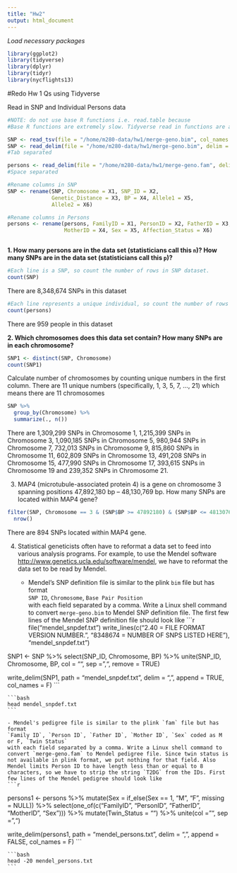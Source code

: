 ```yaml
---
title: "Hw2"
output: html_document
---
```


*Load necessary packages*
```r

library(ggplot2)
library(tidyverse)
library(dplyr)
library(tidyr)
library(nycflights13)


```

<!-- #Exercise 7.3.4 -->

<!-- **1. Explore the distribution of each of the x, y, and z variables in diamonds. What do you learn? Think about a diamond and how you might decide which dimension is the length, width, and depth** -->

<!-- ```{r} -->

<!-- #Define variables -->
<!-- x <- diamonds$x -->
<!-- y <- diamonds$y -->
<!-- z <- diamonds$z -->


<!-- #Histogram of x -->
<!-- ggplot(diamonds) + -->
<!--   geom_histogram(mapping = aes(x = x), binwidth = 0.8) + -->
<!--   coord_cartesian(xlim = c(0, 60), ylim = c(0, 15000)) -->
<!-- #set equal binwidth and x and y axis limits for comparison -->

<!-- #Find outliers -->
<!-- min(x) -->
<!-- max(x) -->

<!-- #Histogram of y -->
<!-- ggplot(diamonds) + -->
<!--   geom_histogram(mapping = aes(x = y), binwidth = 0.8) + -->
<!--   coord_cartesian(xlim = c(0, 60), ylim = c(0, 15000)) -->
<!-- #set equal binwidth and x and y axis limits for comparison -->

<!-- #Find outliers -->
<!-- min(y) -->
<!-- max(y) -->

<!-- #Histogram of z -->
<!-- ggplot(diamonds) + -->
<!--   geom_histogram(mapping = aes(x = z), binwidth = 0.7) + -->
<!--   coord_cartesian(xlim = c(0, 60), ylim = c(0, 15000)) -->
<!-- #set equal binwidth and x and y axis limits for comparison -->

<!-- #Find outliers -->
<!-- min(z) -->
<!-- max(z) -->


<!-- #Answer found on Internet (overlays the histograms, allows for easier comparison) -->
<!-- diamonds %>% -->
<!--   mutate(id = row_number()) %>% -->
<!--   select(x, y, z, id) %>% -->
<!--   gather(variable, value, -id)  %>% -->
<!--   ggplot(aes(x = value)) + -->
<!--   geom_density() + -->
<!--   geom_rug() + -->
<!--   facet_grid(variable ~ .) -->

<!-- ``` -->


<!--   The histograms for x, y and z are all highly right skewed and the shape for each of them is bimodal. The histograms for x and y have very similar shapes. There are outliers for y and z (each variable has a large maximum). The units of measuring length, width and depth are in mm. I would guess that x is length because the maximum of x is 10.74 mm and the maximum of y and z are 60 mm and 31.8 mm respectively. These numbers seem too large to be the length of a diamond. I would guess that y is the width of a diamond because a depth of 60 mm would be an abnormally large diamond. I would guess z is the depth of the diamond. -->



<!--   **2. Explore the distribution of price. Do you discover anything unusual or surprising? (Hint: Carefully think about the binwidth and make sure you try a wide range of values.)** -->
<!-- ```{r} -->

<!-- #Define price variable -->
<!-- price <- diamonds$price -->

<!-- #Check min and max of price -->
<!-- min(price) -->
<!-- max(price) -->
<!-- #Price has a huge range ($326 to $18,823) -->


<!-- #Look at basic R histogram to determine bin widths, max/min of x and y, etc. -->
<!-- hist(price) -->


<!-- #Make histogram and explore bin widths -->

<!-- #bin width of 1000 -->
<!-- ggplot(diamonds) + -->
<!--  geom_histogram(mapping = aes(x = price), binwidth = 1000) + -->
<!--  coord_cartesian(xlim = c(0, 20000)) -->

<!-- #bin width of 100 -->
<!-- ggplot(diamonds) + -->
<!--  geom_histogram(mapping = aes(x = price), binwidth = 100) + -->
<!--  coord_cartesian(xlim = c(0, 20000)) -->
<!-- #Note, there is a price gap around $1500-$2000 -->

<!-- #Take a closer look at the data -->
<!-- ggplot(diamonds) + -->
<!--  geom_histogram(mapping = aes(x = price), binwidth = 10) + -->
<!--  coord_cartesian(xlim = c(0, 10000)) -->


<!-- ``` -->


<!--   The best looking histogram uses a bin width of 1000. The distribution of price is highly right skewed, which is not surprising beacuse larger diamonds are much more expensive than smaller ones and are rare, so there are not that many diamonds worth such a high price. However, based on using a bin width of 10, we can get a closer look at the data. We see lots of spikes in prices and the price of ~$1500 has a large gap, which is unusual. This distribution tells us that there are huge variations in prices for diamonds. -->




<!--   **3. How many diamonds are 0.99 carat? How many are 1 carat? What do you think is the cause of the difference?** -->

<!-- ```{r} -->

<!-- #Define carat variable -->
<!-- carat <- diamonds$carat -->

<!-- filter_carat <- diamonds %>% -->
<!--   filter(carat >= 0.99, carat <= 1) -->

<!-- #Define filtered carat variable -->
<!-- filtered_carat <- filter_carat$carat -->

<!-- #Check if code worked. Min and max should be between 0.99 and 1 -->
<!-- min(filtered_carat) -->
<!-- max(filtered_carat) -->


<!-- #Count 0.99 carat diamonds and 1 carat diamonds -->
<!-- count_0.99 <- which(filtered_carat == 0.99) -->
<!-- length(count_0.99) -->

<!-- count_1 <- which(filtered_carat == 1) -->
<!-- length(count_1) -->

<!-- ``` -->


<!--   There are 23 0.99 carat diamonds and 1558 1 carat diamonds. There could be dishonesty in the diamond market. For example, sellers likely falsely advertise 0.99 carat diamonds as 1 carat diamonds because there is such a small difference between the two. I suspect that 1 carat diamonds are much more valuable than 0.99 carat diamonds, so sellers would tend to advertise their 0.99 carat diamonds as 1 carat diamonds instead of as 0.99 carat diamonds. -->


<!--   **4. Compare and contrast coord_cartesian() vs xlim() or ylim() when zooming in on a histogram. What happens if you leave binwidth unset? What happens if you try and zoom so only half a bar shows?** -->



<!-- ```{r} -->

<!-- #Compare and contrast histograms. -->

<!-- #Do not set bin width. When doing histograms for x, y and z, -->
<!-- #I got errors about "set better bin width" when I did not set bin widths -->

<!-- #Leave bin width unset for z histogram -->
<!-- ggplot(diamonds) + -->
<!--   geom_histogram(mapping = aes(x = z)) + -->
<!--   coord_cartesian(xlim = c(0, 60), ylim = c(0, 15000)) -->

<!-- #Do not use coord_cartesian -->
<!-- #Make xlim smaller than it should be (excludes values) -->
<!-- #Look at price data -->

<!-- ggplot(diamonds) + -->
<!--  geom_histogram(mapping = aes(x = price)) + -->
<!--   xlim(100, 4000) + -->
<!--   ylim(0, 2000) -->

<!-- ``` -->


<!--   Coord_cartesian looks closer at the specified x and y limits on the histogram. If you do not set bin widths, ggplot automatically sets bins = 30 and if this bin width is inappropriate, R will still draw the plot, but will give a warning message asking the user to input better bin widths. Coord_cartesian will not exlude data, but the values will be cut off if the user zooms in. -->
<!--   On the other hand, if specified limits for ylim are not met, the bars are cut off. In other words, if specified limits for xlim not met, the data points outside the specified limits are omitted. -->



<!-- #Exercise 7.4.1 -->

<!--   **1. What happens to missing values in a histogram? What happens to missing values in a bar chart? Why is there a difference?** -->

<!-- ```{r} -->
<!-- diamonds2 <- diamonds %>% -->
<!--   mutate(price = ifelse(price > 10000, NA, price)) -->

<!-- diamonds2 %>% -->
<!--   ggplot(aes(price)) + -->
<!--   geom_histogram() -->


<!-- ``` -->


<!--   In a histogram, missing values are not included in the binwidth calculation so they do not show up on the histogram. -->


<!-- ```{r} -->
<!-- flights %>% -->
<!--   mutate(carrier = ifelse(carrier == "DL", NA, carrier)) %>% -->
<!--   ggplot(aes(carrier)) + -->
<!--   geom_bar() -->
<!-- ``` -->
<!-- For discrete values, in a barplot, missing values are treated as a new category. In this case, NA represents missing values so there is a category for NA -->

<!-- ```{r} -->
<!-- diamonds2 %>% -->
<!--   ggplot(aes(price)) + -->
<!--   geom_bar() -->
<!-- ``` -->
<!-- For continuous values, in a barplot, missing values are omitted in the plot. Note in this plot, prices greater than $10,000 ommitted (See plot below for comparison) -->

<!-- ```{r} -->
<!-- diamonds %>% -->
<!--   ggplot(aes(price)) + -->
<!--   geom_bar() -->
<!-- ``` -->


<!--   There is a difference in ommitted values in histograms vs. bar plots because histograms and bar charts are constructed differently. Histograms are constructed based off frequency of data points based on bin width. Histograms provide insight on the shape of the distribution of the data as well as measures of central tendency. Including a separate cateogry counting "NAs" would not be helpful in describing the shape of the distribution of the data. In other words, NA values do not give any helpful information in a histogram. In the histogram of diamond price, diamonds worth more than $10,000 were filtered out. The histogram should be constructed such that it represents the distribution of diamonds worth less than $10,000. -->

<!--   On the other hand, it is useful to include NA for bar charts because bar charts visualize categorical data. Therefore, having a category for NA helps one understand what the data looks like. The histogram with flights in 2013 has the carrier Delta airlines as NA for visualization purposes. The bar chart adds a category for NA, and this helps visualize all the information in the data for flights in 2013 for NYC. In short, it is helpful to see how many NA values there are for categorical data. -->


<!--   **2. What does na.rm = TRUE do in mean() and sum()?** -->

<!-- ```{r} -->
<!-- mean(c(1, 2, 3, NA), na.rm = TRUE) -->
<!-- #Mean of this vector is (1 + 2 + 3) / 3 = 2 -->


<!-- sum(c(1, 2, 3, NA), na.rm = TRUE) -->
<!-- #Sum of this vector is (1 + 2 + 3) = 6 -->
<!-- ``` -->

<!-- The na.rm command removes NA values from the specified vector. So, data points that are are not included in the mean() nor the sum() calculation. -->



<!-- #7.5.1.1 Exercises -->


<!--   **1. Use what you’ve learned to improve the visualisation of the departure times of cancelled vs. non-cancelled flights.** -->
<!-- ```{r} -->

<!-- #original plot -->
<!-- flights %>% -->
<!--   mutate( -->
<!--     cancelled = is.na(dep_time), -->
<!--     sched_hour = sched_dep_time %/% 100, -->
<!--     sched_min = sched_dep_time %% 100, -->
<!--     sched_dep_time = sched_hour + sched_min / 60 -->
<!--   ) %>% -->
<!--   ggplot(mapping = aes(sched_dep_time)) + -->
<!--   geom_freqpoly(mapping = aes(colour = cancelled), binwidth = 1/4) -->



<!-- #remove mapping in both ggplot and geom_freqpoly command -->
<!-- #move color = cancelled into ggplot command -->

<!-- flights %>% -->
<!--   mutate( -->
<!--     cancelled = is.na(dep_time), -->
<!--     sched_hour = sched_dep_time %/% 100, -->
<!--     sched_min = sched_dep_time %% 100, -->
<!--     sched_dep_time = sched_hour + sched_min / 60 -->
<!--   ) %>% -->
<!--   ggplot(aes(x = sched_dep_time, y = ..density.., color = cancelled)) + -->
<!--   geom_freqpoly(binwidth = 1/4) -->



<!-- #Or, visualize cancelled flights with a boxplot -->
<!-- flights %>% -->
<!--   mutate(cancelled = is.na(dep_time) | is.na(arr_time)) %>% -->
<!--   ggplot() + -->
<!--   geom_boxplot(aes(x = cancelled, y = dep_time)) -->
<!-- ``` -->


<!--   The first plot is the original plot of cancelled NYC flights that needs improvement. To improve the plot, the "mapping" option in both the ggplot and geom_freqpoly command were removed. The "color" option was moved into the ggplot command. In comparing the two plots, this improvement allows one to better distinguish the difference between cancelled and non-cancelled flights. In the original plot, the y-axis is the frequency/count of cancelled and non-cancelled flights. The plot shows it is not that insightful to compare counts since cancelled flights occur much less frequently than non-cancelled flights. Instead, looking at the density of cancelled vs. non-cancelled flights allows better comparison of through relative amounts of cancelled vs. non-cancelled flights. The boxplot and frequency polygon shows that flights tend to be cancelled late at night (around 8pm - 12am) -->


<!--   **2. What variable in the diamonds dataset is most important for predicting the price of a diamond? How is that variable correlated with cut? Why does the combination of those two relationships lead to lower quality diamonds being more expensive?** -->

<!-- ```{r} -->

<!-- ggplot(diamonds, aes(carat,price)) + -->
<!--   geom_point() + -->
<!--   geom_smooth(method = "lm") -->


<!-- fit <- lm(diamonds$price ~ diamonds$carat, data = diamonds) -->
<!-- summary(fit) -->
<!-- #Adj R^2 value is high (0.85) -->


<!-- ``` -->


<!--   Carat is important in predicting diamond price. Fitting a linear regression of price vs. carat shows the adjusted R^2 value is high (0.85), but assumptions for fitting a linear regression model should be checked. -->

<!-- ```{r} -->

<!-- #Check fitting linear regression assumptions -->
<!-- plot(fit) -->

<!-- ``` -->


<!--   Regression assumptions are violated because residual plot does NOT show random scatter. Proceed with caution in interpreting these linear regression results. -->


<!--   *Fit a non-linear regression (Loess) curve instead* -->
<!-- ```{r} -->
<!-- ggplot(diamonds, aes(carat, price)) + -->
<!--   geom_point() + -->
<!--   geom_smooth() -->
<!-- ``` -->


<!--   *To examine the relationship between cut and carat, a boxplot can also be used* -->
<!-- ```{r} -->
<!-- diamonds %>% -->
<!--   ggplot(aes(cut, carat)) + -->
<!--   geom_boxplot() -->

<!-- ``` -->


<!--   The correlation between carat and cut is weakly negative. The boxplot shows that there are a lot of diamonds that are big carats but the cuts are only fair or good. The boxplot shows that good and fair diamonds tend to be larger than higher quality cut diamonds. -->

<!--   The combination of carat and cut leads to lower quality diamonds being more expensive because the combination of these two variables is important in predicting price as both are important contributors to predicting price. Low quality diamonds can have large carats, and since carat is an important predictor of price, the larger the diamond, the more it is worth. -->



<!--   **3. Install the ggstance package, and create a horizontal boxplot. How does this compare to using coord_flip()?** -->

<!-- ```{r} -->
<!-- library(ggstance) -->

<!-- diamonds %>% -->
<!--   ggplot(aes(cut, carat)) + -->
<!--   geom_boxplot() + -->
<!--   coord_flip() -->

<!-- diamonds %>% -->
<!--   ggplot(aes(carat, cut)) + -->
<!--   geom_boxploth() -->

<!-- ``` -->


<!--   These two boxplots are exactly the same, but using boxploth uses less code to output the same thing. Boxploth also flips the coordinate axes. -->


<!--   **4. One problem with boxplots is that they were developed in an era of much smaller datasets and tend to display a prohibitively large number of “outlying values”. One approach to remedy this problem is the letter value plot. Install the lvplot package, and try using geom_lv() to display the distribution of price vs cut. What do you learn? How do you interpret the plots?** -->

<!-- ```{r} -->
<!-- library(lvplot) -->

<!-- #Original boxplot of cut and price -->
<!-- ggplot(diamonds, aes(cut, price)) + -->
<!--   geom_boxplot() -->


<!-- #Use lvplot -->
<!-- ggplot(diamonds, aes(cut, price)) + -->
<!--   geom_lv() -->
<!-- ``` -->


<!--   This is like an expanded boxplot that overlays more "boxes" in order to cover more quantiles. This visualization is more useful for large datasets because large datsets tend to have a lot more outliers. It is especially useful for the diamonds dataset because there are a handful of outliers that highly skew the distribution to the right. -->



<!--   **5.Compare and contrast geom_violin() with a facetted geom_histogram(), or a coloured geom_freqpoly(). What are the pros and cons of each method?** -->

<!-- ```{r} -->

<!-- diamonds %>% -->
<!--   ggplot(aes(cut, price)) + -->
<!--   geom_violin() -->


<!-- diamonds %>% -->
<!--   ggplot(aes(price)) + -->
<!--   geom_histogram() + -->
<!--   facet_wrap(~ cut, scale = "free_y") -->


<!-- diamonds %>% -->
<!--   ggplot(aes(price)) + -->
<!--   geom_freqpoly(aes(colour = cut)) -->
<!-- ``` -->

<!-- The violin plot gives a side by side outline of the general shape of the distribution for each cut. We can see that the data for price is highly right skewed. The facetted histogram gives separate side by side histograms of each cut and the frequency polygon gives counts of each type of cut that is worth a certain price. The violin plot gives a picture of the distribution while the facetted histogram allows the user to take a closer look at the data and exact shape of the distribution. The frequency polygon is a line graph that draws the counts of each cut worth certain prices. -->

<!--   **The following are pros for each plot:** -->

<!--   - The violin plot is useful for comparing the shapes of distributions across all cuts. -->

<!--   - The facetted histogram allows one to easily see that price is extremely right skewed -->

<!--   - The frequency polygon allows one to see the frequency of prices for each cut. For example, the largest peak shows that the most common diamond in this dataset is an ideal cut for about $1,000. -->



<!--   **The following are cons for each plot:** -->

<!--   - The violin plot does not tell us about the exact frequency of cuts of diamonds worth a certain price. We can only guess and subjectively compare across the categories. -->

<!--   - For the facetted histogram, if there were more categories for cuts (i.e. more than 10 categories), it would be difficult to compare the histograms (which tell us about the shape of the distribution of the data) side by side. It would be more useful to overlay the histograms. -->

<!--   - For the frequency polygon, it is difficult to distinguish the overlapping lines towards the upper half of price. It is not useful for determining the exact shape of the distribution of the data. -->


<!--   **6. If you have a small dataset, it’s sometimes useful to use geom_jitter() to see the relationship between a continuous and categorical variable. The ggbeeswarm package provides a number of methods similar to geom_jitter(). List them and briefly describe what each one does.** -->

<!-- ```{r} -->

<!-- library("ggbeeswarm") -->

<!-- #Use a smaller dataset, MPG, and compare hwy (highway mpg) vs. car class -->
<!-- ggplot(data = mpg) + -->
<!--   geom_quasirandom(aes(x = class, y = hwy)) -->


<!-- ggplot(data = mpg) + -->
<!--   geom_beeswarm(aes(x = class, y = hwy)) -->

<!-- ``` -->


<!--   Both geom_quasirandom and geom_beeswarm use jittering to reduce overplotting by plotting the points next to each other rather than overlapping each other. The shapes of these plots are similar to a violin plot. They give insight to the shape of the distribution of the data. The difference between the two is that they have differenet algorithims when "offsetting" points. Specifically, geom_quasirandom "uses a van der Corput sequence or Tukey texturing "geom_beeswarm "uses the beeswarm library to do point-size based offset. (Source: https://github.com/eclarke/ggbeeswarm) -->



<!-- #7.5.2.1 Exercises -->


<!--   **1. How could you rescale the count dataset above to more clearly show the distribution of cut within colour, or colour within cut?** -->

<!-- The original plot given is: -->
<!-- ```{r} -->

<!-- diamonds %>% -->
<!--   count(color, cut) %>% -->
<!--   ggplot(mapping = aes(x = color, y = cut)) + -->
<!--     geom_tile(mapping = aes(fill = n)) -->

<!-- ``` -->


<!--   Instead of looking at counts, the plot can be improved by calculating percentages/proportions of diamonds that are a certain color and cut. -->

<!-- ```{r} -->

<!-- diamonds %>% -->
<!--   count(color, cut) %>% -->
<!--   group_by(color) %>% -->
<!--   mutate(perc = n / sum(n)) %>% -->
<!--   ggplot(aes(color, cut, fill = perc)) + -->
<!--   geom_tile() -->

<!-- ``` -->


<!--   In this plot, differences in color are better distinguished within the variable cut. The original plot had a lot of dark blue. For instance, all J color diamonds are dark blue, so it was difficult to see the differences in cut within the J colored diamonds. Calculating the percentages, one can see the difference within the colors and the cuts better. For instance, the ideal cut has the least percentage of colored diamonds relative to other cuts. This plot makes better use of the different color gradients. -->


<!--   **2. Use geom_tile() together with dplyr to explore how average flight delays vary by destination and month of year. What makes the plot difficult to read? How could you improve it?** -->

<!-- ```{r} -->

<!-- flights %>% -->
<!--   ggplot(aes(x = month, y = dest, fill = dep_delay)) + -->
<!--   geom_tile() -->

<!-- ``` -->


<!--   This plot shows that it is difficult to distinguish the departure delays (the graph looks mostly dark blue) and has a lot of white and gray colors. The white colors represent missing values for the variable destination. Therefore, it would be helpful to remove missing values. It would also help to meaningfully sort the destination values and standardize the departure dely times. Also, many of the boxes are dark blue because there are a lot of high delayed departures that skew the data to the right and skew departure delay times upwards. This would explain why the plot has a lot of dark blue colors. -->


<!-- ```{r} -->

<!-- flights %>% -->
<!--   group_by(dest, month) %>% -->
<!--   summarize(dev_dep_delay = mean(dep_delay, na.rm = T)) %>% -->
<!--   group_by(dest) %>% -->
<!--   filter(n() == 12) %>% -->
<!--   ungroup() %>% -->
<!--   mutate(new_dest = fct_reorder(dest, dev_dep_delay)) %>% -->
<!--   ggplot(aes(x = factor(month), y = new_dest, fill = dev_dep_delay)) + -->
<!--   geom_tile() + -->
<!--   labs(x = "Month", y = "Destination", fill = "Departure Delay") -->

<!-- ``` -->


<!--   In this improved plot, any missing values in departure delay were removed in the calculation for mean departure delay. Then, the data was filtered to only include airports that have at least one flight in a 12 month period (which would remove the white color i.e. missing values). Departure delay times were standardized and rescaled. The destinations were also sorted. Overall, this plot provides a more meaningful comparison across airlines in departure delay times. -->


<!--   **3. Why is it slightly better to use aes(x = color, y = cut) rather than aes(x = cut, y = color) in the example above?** -->

<!-- ```{r} -->

<!-- diamonds %>% -->
<!--   count(color, cut) %>% -->
<!--   ggplot(mapping = aes(x = cut, y = color)) + -->
<!--     geom_tile(mapping = aes(fill = n)) -->

<!-- ``` -->


<!--   It is better to use aes(x = color, y = cut) because there are more colors than cuts, and it would be easier to interpret this plot if the variable with more categories were on the x-axis while the variable with less cateogires were on the y-axis. It is slightly more difficult to interpret this plot because it is harder to compare the difference in the blue colors row-wise vs. column-wise. -->





<!-- #7.5.3.1 Exercises -->


<!--   **1. Instead of summarising the conditional distribution with a boxplot, you could use a frequency polygon. What do you need to consider when using cut_width() vs cut_number()? How does that impact a visualisation of the 2d distribution of carat and price?** -->

<!-- ```{r} -->

<!-- ggplot(data = diamonds, -->
<!--        mapping = aes(x = price, -->
<!--                      colour = cut_width(carat, 0.3))) + -->
<!--   geom_freqpoly(binwidth = 1000) -->


<!-- ggplot(data = diamonds, -->
<!--        mapping = aes(x = price, -->
<!--                      y = ..density.., -->
<!--                      colour = cut_width(carat, 0.4))) + -->
<!--   geom_freqpoly(binwidth = 1000) -->

<!-- ``` -->


<!--   One thing to take into consideration is using counts vs. density for cut_width. It is difficult to compare counts of diamonds since there are so few counts of high priced diamonds, so it is hard to visualize them on the frequency polygon. On the other hand, using density to compare diamond price allows for better comparison of the majority of smaller diamonds vs. the few high priced diamonds. -->



<!-- ```{r} -->
<!-- ggplot(data = diamonds, mapping = aes(x = price, -->
<!--       y = ..density.., color = cut_number(carat, 10))) + -->
<!--   geom_freqpoly(binwidth = 1000) -->



<!-- ggplot(data = diamonds, mapping = aes(x = price, -->
<!--       colour = cut_number(carat, 10))) + -->
<!--   geom_freqpoly(binwidht = 1000) -->

<!-- ``` -->

<!--   Using cut_number, the two frequency polygons look very similar. This is because cut_number "divides the data into n groups, with (approximately) equal numbers of observations." (Source: http://ggplot2.tidyverse.org/reference/cut_interval.html). On the other hand, cut_width does NOT divide the data into n groups with equal numbers of observations. Instead, cut_width makes groups of a width the user specifies. -->


<!--   **2. Visualise the distribution of carat, partitioned by price.** -->

<!-- ```{r} -->

<!-- #Use cut_number to partition by price -->
<!-- #n = 15 is the number of intervals -->

<!-- ggplot(diamonds, aes(x = cut_number(price, n = 15), y = carat)) + -->
<!--   geom_boxplot() + -->
<!--   coord_flip() + -->
<!--   xlab("Price") -->

<!-- ``` -->

<!-- ```{r} -->

<!-- #Can also use cut_width -->

<!-- ggplot(diamonds, aes(x = cut_width(price, 2000), y = carat)) + -->
<!--   geom_boxplot() + -->
<!--   coord_flip() + -->
<!--   xlab("Price") -->
<!-- ``` -->


<!--   Cut_number was used to make a boxplot partitioned by price. This plot partitions the carat of the diamond into price ranges i.e. it shows the price range for a 0 carat diamond, a 1 carat diamond, etc. -->


<!--   **3. How does the price distribution of very large diamonds compare to small diamonds. Is it as you expect, or does it surprise you?** -->

<!--   Both distributions for very large diamonds and small diamonds are right skewed. What is most surprising is that there are diamonds that are small (i.e. 1 carat) that are worth hundreds of thousands of dollars. This shows carat is not the only meaningful predictor of the price of a diamond. There are other factors, such as cut as shown in Exercise 7.5.1.1. Small diamonds (low carat) can still be very valuable, especially if the cut is high quality (i.e. ideal or premium). -->


<!--   **4. Combine two of the techniques you’ve learned to visualise the combined distribution of cut, carat, and price.** -->

<!-- ```{r} -->
<!-- ggplot(diamonds, aes(x = cut_number(carat, 5), y = price, color = cut)) + -->
<!--   geom_boxplot() -->
<!-- ``` -->


<!--   This plot shows that neither cut nor carat by itself predict price. These two variables are both important in determining price. Ideal cuts of diamonds are worth the most, but each cut has diamonds that have high prices. Specifically, even if diamonds do not have the best cuts, large diamonds (i.e. diamonds with high carats) can be worth hundreds of thousands. -->


<!--   **5. Two dimensional plots reveal outliers that are not visible in one dimensional plots. For example, some points in the plot below have an unusual combination of x and y values, which makes the points outliers even though their x and y values appear normal when examined separately. Why is a scatterplot a better display than a binned plot for this case?** -->

<!-- ```{r} -->

<!-- #Given code is: -->

<!-- ggplot(data = diamonds) + -->
<!--   geom_point(mapping = aes(x = x, y = y)) + -->
<!--   coord_cartesian(xlim = c(4, 11), ylim = c(4, 11)) -->

<!-- ``` -->


<!--   A scatterplot is better because visualizing this data with a bin plot (i.e. a histogram, like in Exercise 7.3.4) shows there are a few huge outliers in x and in y, which skews each histogram to the right. Exercise 7.3.4 shows The distributions for x and y are very similar (they are both highly right skewed by the handful of outliers in each dataset).  -->
<!--    However, when visualizing the relationship between y and x using a scatterplot, the scatterplot shows the relationship between y and x is strongly linear, despite the handful of huge outliers in x and in y that skew their distributions to the right. In the scatterplot, with the exception of a few points in the middle, the data points follow the linear line of best fit pretty well. -->






#Redo Hw 1 Qs using Tidyverse


Read in SNP and Individual Persons data
```r

#NOTE: do not use base R functions i.e. read.table because
#Base R functions are extremely slow. Tidyverse read in functions are a lot faster

SNP <- read_tsv(file = "/home/m280-data/hw1/merge-geno.bim", col_names = FALSE, quote = "\"")
SNP <- read_delim(file = "/home/m280-data/hw1/merge-geno.bim", delim = "\t",col_names = FALSE)
#Tab separated

persons <- read_delim(file = "/home/m280-data/hw1/merge-geno.fam", delim = " ", col_names = FALSE)
#Space separated

#Rename columns in SNP
SNP <- rename(SNP, Chromosome = X1, SNP_ID = X2,
              Genetic_Distance = X3, BP = X4, Allele1 = X5,
              Allele2 = X6)

#Rename columns in Persons
persons <- rename(persons, FamilyID = X1, PersonID = X2, FatherID = X3,
                  MotherID = X4, Sex = X5, Affection_Status = X6)



```


**1. How many persons are in the data set (statisticians call this `n`)? How many SNPs are in the data set (statisticians call this `p`)?**

```r

#Each line is a SNP, so count the number of rows in SNP dataset.
count(SNP)

```


  There are 8,348,674 SNPs in this dataset

```r

#Each line represents a unique individual, so count the number of rows in persons dataset
count(persons)

```


  There are 959 people in this dataset


**2. Which chromosomes does this data set contain? How many SNPs are in each chromosome?**

```r
SNP1 <- distinct(SNP, Chromosome)
count(SNP1)
```


  Calculate number of chromosomes by counting unique numbers in the first column. There are 11 unique numbers (specifically, 1, 3, 5, 7, ..., 21) which means there are 11 chromosomes

```r

SNP %>%
  group_by(Chromosome) %>%
  summarize(., n())

```


  There are 1,309,299 SNPs in Chromosome 1, 1,215,399 SNPs in Chromosome 3, 1,090,185 SNPs in Chromosome 5, 980,944 SNPs in Chromosome 7, 732,013 SNPs in Chromosome 9, 815,860 SNPs in Chromosome 11, 602,809 SNPs in Chromosome 13, 491,208 SNPs in Chromosome 15, 477,990 SNPs in Chromosome 17, 393,615 SNPs in Chromosome 19 and 239,352 SNPs in Chromosome 21.

3. MAP4 (microtubule-associated protein 4) is a gene on chromosome 3 spanning positions 47,892,180 bp -- 48,130,769 bp. How many SNPs are located within MAP4 gene?

```r

filter(SNP, Chromosome == 3 & (SNP$BP >= 47892180) & (SNP$BP <= 48130769)) %>%
  nrow()

```
There are 894 SNPs located within MAP4 gene.


4. Statistical geneticists often have to reformat a data set to feed into various analysis programs. For example, to use the Mendel software <http://www.genetics.ucla.edu/software/mendel>, we have to reformat the data set to be read by Mendel.

      - Mendel's SNP definition file is similar to the plink `bim` file but has format  
      `SNP ID`, `Chromosome`, `Base Pair Position`  
      with each field separated by a comma. Write a Linux shell command to convert `merge-geno.bim` to Mendel SNP definition file. The first few lines of the Mendel SNP definition file should look like
    ```r
    file("mendel_snpdef.txt")
write_lines(c("2.40 = FILE FORMAT VERSION NUMBER.", "8348674 = NUMBER OF SNPS LISTED HERE"), "mendel_snpdef.txt")

SNP1 <- SNP %>%
  select(SNP_ID, Chromosome, BP) %>%
  unite(SNP_ID, Chromosome, BP, col = "", sep = ",", remove = TRUE)

write_delim(SNP1, path = "mendel_snpdef.txt", delim = ",", append = TRUE, col_names = F)
```

    ```bash
    
    head mendel_snpdef.txt
    ```
    
    - Mendel's pedigree file is similar to the plink `fam` file but has format  
    `Family ID`, `Person ID`, `Father ID`, `Mother ID`, `Sex` coded as M or F, `Twin Status`  
    with each field separated by a comma. Write a Linux shell command to convert `merge-geno.fam` to Mendel pedigree file. Since twin status is not available in plink format, we put nothing for that field. Also Mendel limits Person ID to have length less than or equal to 8 characters, so we have to strip the string `T2DG` from the IDs. First few lines of the Mendel pedigree should look like
    ```r
persons1 <- persons %>% 
  mutate(Sex = if_else(Sex == 1, "M", "F", missing = NULL)) %>% 
  select(one_of(c("FamilyID", "PersonID", "FatherID", "MotherID", "Sex"))) %>% 
  mutate(Twin_Status = "") %>% 
  unite(col = "", sep = ",")
  
write_delim(persons1, path = "mendel_persons.txt", delim = ",", append = FALSE, col_names = F)
    ```
    
    ```bash
    head -20 mendel_persons.txt
    ```



